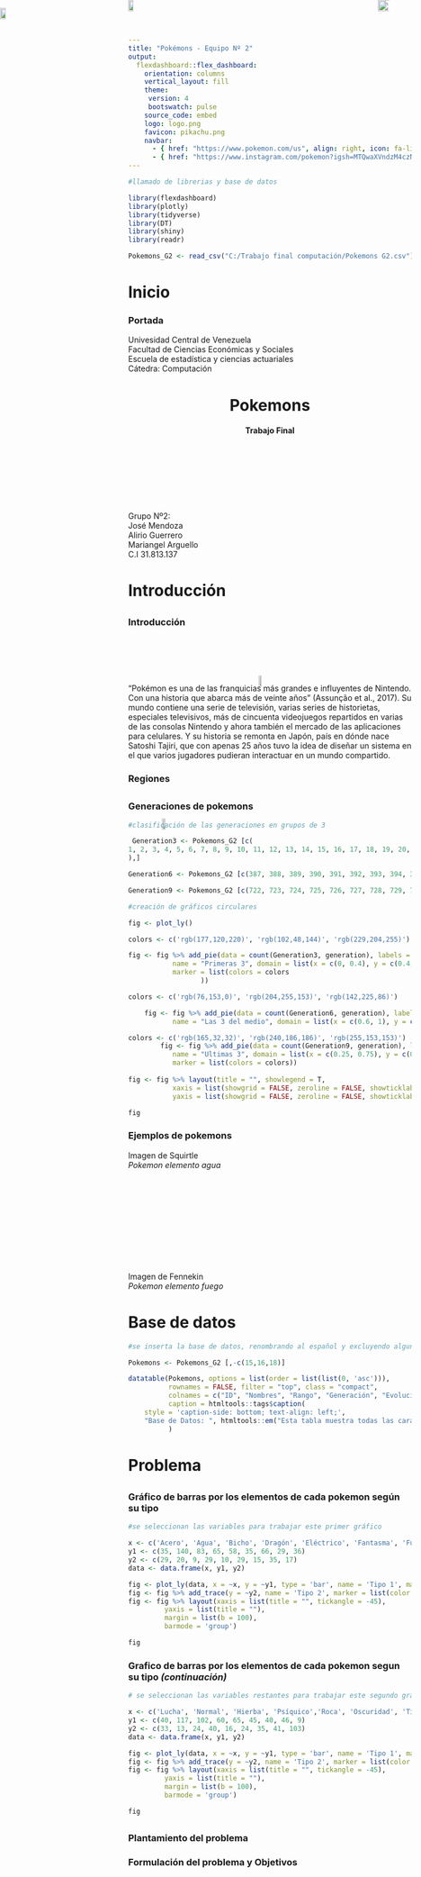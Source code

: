 ```yaml
---
title: "Pokémons - Equipo Nº 2"
output: 
  flexdashboard::flex_dashboard:
    orientation: columns
    vertical_layout: fill
    theme:
     version: 4
     bootswatch: pulse
    source_code: embed
    logo: logo.png
    favicon: pikachu.png
    navbar:
      - { href: "https://www.pokemon.com/us", align: right, icon: fa-link}
      - { href: "https://www.instagram.com/pokemon?igsh=MTQwaXVndzM4czN6cQ==", align: right, icon: fa-instagram}
---
```


```r

#llamado de librerias y base de datos

library(flexdashboard)
library(plotly)
library(tidyverse)
library(DT)
library(shiny)
library(readr)

Pokemons_G2 <- read_csv("C:/Trabajo final computación/Pokemons G2.csv")
```

# Inicio {data-icon="fa-bolt"} 

### Portada

<div align= "center">Univesidad Central de Venezuela
\
Facultad de Ciencias Económicas y Sociales
\
Escuela de estadística y ciencias actuariales
\
Cátedra: Computación</div> 


<h1 style="text-align: center;">Pokemons</h1>

<h4 style="text-align: center;">Trabajo Final</h4>

<div style="position: absolute; top: 0; left: 0;">
![](ucv.png){width=70%}
</div>

<div style="position: absolute; top: 36%; left: 30%;">
![](icon.png){width=55%}
</div> 


\
\
\
\
\
\

<div align= "right">Grupo Nº2:
\
José Mendoza
\
Alirio Guerrero
\
Mariangel Arguello
\
C.I 31.813.137
</div> 
# Introducción {data-navmenu="Contenido" data-icon="fa-folder-open"}

## {data-width="500"}

### Introducción
\
\
\
\
<div align= "justify">"Pokémon es una de las franquicias más grandes e influyentes de Nintendo. Con una historia que abarca más de veinte años" (Assunção et al., 2017). Su mundo contiene una serie de televisión, varias series de historietas, especiales televisivos, más de cincuenta videojuegos repartidos en varias de las consolas Nintendo y ahora también el mercado de las aplicaciones para celulares. Y su historia se remonta en Japón, país en dónde nace Satoshi Tajiri, que con apenas 25 años tuvo la idea de diseñar un sistema en el que varios jugadores pudieran interactuar en un mundo compartido. 
</div> 

### Regiones 

<div style="position: absolute; top: 0%; rigth: 85%">
![](Map kanto.png){width=68%}</div> 



<div style="position: absolute; top: 0%; left: 70%">
![](Map kanto real.png){width=115%}</div> 
  
## {data-width="500"}

### Generaciones de pokemons 

```r

#clasificación de las generaciones en grupos de 3 

 Generation3 <- Pokemons_G2 [c(
1, 2, 3, 4, 5, 6, 7, 8, 9, 10, 11, 12, 13, 14, 15, 16, 17, 18, 19, 20, 21, 22, 23, 24, 25, 26, 27, 28, 29, 30, 31, 32, 33, 34, 35, 36, 37, 38, 39, 40, 41, 42, 43, 44, 45, 46, 47, 48, 49, 50, 51, 52, 53, 54, 55, 56, 57, 58, 59, 60, 61, 62, 63, 64, 65, 66, 67, 68, 69, 70, 71, 72, 73, 74, 75, 76, 77, 78, 79, 80, 81, 82, 83, 84, 85, 86, 87, 88, 89, 90, 91, 92, 93, 94, 95, 96, 97, 98, 99, 100, 101, 102, 103, 104, 105, 106, 107, 108, 109, 110, 111, 112, 113, 114, 115, 116, 117, 118, 119, 120, 121, 122, 123, 124, 125, 126, 127, 128, 129, 130, 131, 132, 133, 134, 135, 136, 137, 138, 139, 140, 141, 142, 143, 144, 145, 146, 147, 148, 149, 150, 151, 152, 153, 154, 155, 156, 157, 158, 159, 160, 161, 162, 163, 164, 165, 166, 167, 168, 169, 170, 171, 172, 173, 174, 175, 176, 177, 178, 179, 180, 181, 182, 183, 184, 185, 186, 187, 188, 189, 190, 191, 192, 193, 194, 195, 196, 197, 198, 199, 200, 201, 202, 203, 204, 205, 206, 207, 208, 209, 210, 211, 212, 213, 214, 215, 216, 217, 218, 219, 220, 221, 222, 223, 224, 225, 226, 227, 228, 229, 230, 231, 232, 233, 234, 235, 236, 237, 238, 239, 240, 241, 242, 243, 244, 245, 246, 247, 248, 249, 250, 251, 252, 253, 254, 255, 256, 257, 258, 259, 260, 261, 262, 263, 264, 265, 266, 267, 268, 269, 270, 271, 272, 273, 274, 275, 276, 277, 278, 279, 280, 281, 282, 283, 284, 285, 286, 287, 288, 289, 290, 291, 292, 293, 294, 295, 296, 297, 298, 299, 300, 301, 302, 303, 304, 305, 306, 307, 308, 309, 310, 311, 312, 313, 314, 315, 316, 317, 318, 319, 320, 321, 322, 323, 324, 325, 326, 327, 328, 329, 330, 331, 332, 333, 334, 335, 336, 337, 338, 339, 340, 341, 342, 343, 344, 345, 346, 347, 348, 349, 350, 351, 352, 353, 354, 355, 356, 357, 358, 359, 360, 361, 362, 363, 364, 365, 366, 367, 368, 369, 370, 371, 372, 373, 374, 375, 376, 377, 378, 379, 380, 381, 382, 383, 384, 385, 386
),]

Generation6 <- Pokemons_G2 [c(387, 388, 389, 390, 391, 392, 393, 394, 395, 396, 397, 398, 399, 400, 401, 402, 403, 404, 405, 406, 407, 408, 409, 410, 411, 412, 413, 414, 415, 416, 417, 418, 419, 420, 421, 422, 423, 424, 425, 426, 427, 428, 429, 430, 431, 432, 433, 434, 435, 436, 437, 438, 439, 440, 441, 442, 443, 444, 445, 446, 447, 448, 449, 450, 451, 452, 453, 454, 455, 456, 457, 458, 459, 460, 461, 462, 463, 464, 465, 466, 467, 468, 469, 470, 471, 472, 473, 474, 475, 476, 477, 478, 479, 480, 481, 482, 483, 484, 485, 486, 487, 488, 489, 490, 491, 492, 493, 494, 495, 496, 497, 498, 499, 500, 501, 502, 503, 504, 505, 506, 507, 508, 509, 510, 511, 512, 513, 514, 515, 516, 517, 518, 519, 520, 521, 522, 523, 524, 525, 526, 527, 528, 529, 530, 531, 532, 533, 534, 535, 536, 537, 538, 539, 540, 541, 542, 543, 544, 545, 546, 547, 548, 549, 550, 551, 552, 553, 554, 555, 556, 557, 558, 559, 560, 561, 562, 563, 564, 565, 566, 567, 568, 569, 570, 571, 572, 573, 574, 575, 576, 577, 578, 579, 580, 581, 582, 583, 584, 585, 586, 587, 588, 589, 590, 591, 592, 593, 594, 595, 596, 597, 598, 599, 600, 601, 602, 603, 604, 605, 606, 607, 608, 609, 610, 611, 612, 613, 614, 615, 616, 617, 618, 619, 620, 621, 622, 623, 624, 625, 626, 627, 628, 629, 630, 631, 632, 633, 634, 635, 636, 637, 638, 639, 640, 641, 642, 643, 644, 645, 646, 647, 648, 649, 650, 651, 652, 653, 654, 655, 656, 657, 658, 659, 660, 661, 662, 663, 664, 665, 666, 667, 668, 669, 670, 671, 672, 673, 674, 675, 676, 677, 678, 679, 680, 681, 682, 683, 684, 685, 686, 687, 688, 689, 690, 691, 692, 693, 694, 695, 696, 697, 698, 699, 700, 701, 702, 703, 704, 705, 706, 707, 708, 709, 710, 711, 712, 713, 714, 715, 716, 717, 718, 719, 720, 721),]

Generation9 <- Pokemons_G2 [c(722, 723, 724, 725, 726, 727, 728, 729, 730, 731, 732, 733, 734, 735, 736, 737, 738, 739, 740, 741, 742, 743, 744, 745, 746, 747, 748, 749, 750, 751, 752, 753, 754, 755, 756, 757, 758, 759, 760, 761, 762, 763, 764, 765, 766, 767, 768, 769, 770, 771, 772, 773, 774, 775, 776, 777, 778, 779, 780, 781, 782, 783, 784, 785, 786, 787, 788, 789, 790, 791, 792, 793, 794, 795, 796, 797, 798, 799, 800, 801, 802, 803, 804, 805, 806, 807, 808, 809, 810, 811, 812, 813, 814, 815, 816, 817, 818, 819, 820, 821, 822, 823, 824, 825, 826, 827, 828, 829, 830, 831, 832, 833, 834, 835, 836, 837, 838, 839, 840, 841, 842, 843, 844, 845, 846, 847, 848, 849, 850, 851, 852, 853, 854, 855, 856, 857, 858, 859, 860, 861, 862, 863, 864, 865, 866, 867, 868, 869, 870, 871, 872, 873, 874, 875, 876, 877, 878, 879, 880, 881, 882, 883, 884, 885, 886, 887, 888, 889, 890, 891, 892, 893, 894, 895, 896, 897, 898, 899, 900, 901, 902, 903, 904, 905, 906, 907, 908, 909, 910, 911, 912, 913, 914, 915, 916, 917, 918, 919, 920, 921, 922, 923, 924, 925, 926, 927, 928, 929, 930, 931, 932, 933, 934, 935, 936, 937, 938, 939, 940, 941, 942, 943, 944, 945, 946, 947, 948, 949, 950, 951, 952, 953, 954, 955, 956, 957, 958, 959, 960, 961, 962, 963, 964, 965, 966, 967, 968, 969, 970, 971, 972, 973, 974, 975, 976, 977, 978, 979, 980, 981, 982, 983, 984, 985, 986, 987, 988, 989, 990, 991, 992, 993, 994, 995, 996, 997, 998, 999, 1000, 1001, 1002, 1003, 1004, 1005, 1006, 1007, 1008, 1009, 1010, 1011, 1012, 1013, 1014, 1015, 1016, 1017),]

#creación de gráficos circulares 

fig <- plot_ly()

colors <- c('rgb(177,120,220)', 'rgb(102,48,144)', 'rgb(229,204,255)')

fig <- fig %>% add_pie(data = count(Generation3, generation), labels = ~generation, values = ~n,
           name = "Primeras 3", domain = list(x = c(0, 0.4), y = c(0.4, 1)),
           marker = list(colors = colors
                  ))

colors <- c('rgb(76,153,0)', 'rgb(204,255,153)', 'rgb(142,225,86)')

    fig <- fig %>% add_pie(data = count(Generation6, generation), labels = ~generation, values = ~n,
           name = "Las 3 del medio", domain = list(x = c(0.6, 1), y = c(0.4, 1)),                       marker = list(colors = colors))

colors <- c('rgb(165,32,32)', 'rgb(240,186,186)', 'rgb(255,153,153)')
        fig <- fig %>% add_pie(data = count(Generation9, generation), labels = ~generation, values = ~n,
           name = "Ultimas 3", domain = list(x = c(0.25, 0.75), y = c(0, 0.6)),
           marker = list(colors = colors))
        
fig <- fig %>% layout(title = "", showlegend = T,
           xaxis = list(showgrid = FALSE, zeroline = FALSE, showticklabels = FALSE),
           yaxis = list(showgrid = FALSE, zeroline = FALSE, showticklabels = FALSE))

fig
```

### Ejemplos de pokemons 

<div align= "left">Imagen de Squirtle
\
*Pokemon elemento agua*
  </div>
  
\
\
\
\
\
\
\
\
\

<div align= "right">Imagen de Fennekin
\
*Pokemon elemento fuego*
  </div> 
  
  
<div style="position: absolute; top: 30%; right:50%">
  ![](Squirtle.png){width=50%}</div>
  
<div style="position: absolute; top: 0%; left: 70%">
  ![](Fennekin.png){width=85%}</div>

# Base de datos {data-navmenu="Contenido" data-icon="fa-pencil"}

```r

#se inserta la base de datos, renombrando al español y excluyendo algunos valores

Pokemons <- Pokemons_G2 [,-c(15,16,18)]

datatable(Pokemons, options = list(order = list(list(0, 'asc'))), 
          rownames = FALSE, filter = "top", class = "compact",
          colnames = c("ID", "Nombres", "Rango", "Generación", "Evoluciona de", "Tipo 1", " Tipo 2", "Vida", "Ataque", "Defensa", "Ataque especial", "Defensa especial", "Velocidad","Total", "Habilidades"),
          caption = htmltools::tags$caption(
    style = 'caption-side: bottom; text-align: left;',
    "Base de Datos: ", htmltools::em("Esta tabla muestra todas las caracteristicas que se evaluaran en el trabajo."))
          )
```

# Problema {data-navmenu="Contenido" data-icon="fa-list" data-orientation=rows}

## {data-height="500"}

### Gráfico de barras por los elementos de cada pokemon según su tipo

```r

#se seleccionan las variables para trabajar este primer gráfico

x <- c('Acero', 'Agua', 'Bicho', 'Dragón', 'Eléctrico', 'Fantasma', 'Fuego', 'Hada', 'Hielo')
y1 <- c(35, 140, 83, 65, 58, 35, 66, 29, 36)
y2 <- c(29, 20, 9, 29, 10, 29, 15, 35, 17)
data <- data.frame(x, y1, y2)

fig <- plot_ly(data, x = ~x, y = ~y1, type = 'bar', name = 'Tipo 1', marker = list(color = 'rgb(181,131,206)'))
fig <- fig %>% add_trace(y = ~y2, name = 'Tipo 2', marker = list(color = 'rgb(237,201,255)'))
fig <- fig %>% layout(xaxis = list(title = "", tickangle = -45),
         yaxis = list(title = ""),
         margin = list(b = 100),
         barmode = 'group')

fig
```

### Grafico de barras por los elementos de cada pokemon segun su tipo *(continuación)*

```r

# se seleccionan las variables restantes para trabajar este segundo gráfico

x <- c('Lucha', 'Normal', 'Hierba', 'Psíquico','Roca', 'Oscuridad', 'Tierra', 'Veneno', 'Volador')
y1 <- c(40, 117, 102, 60, 65, 45, 40, 46, 9)
y2 <- c(33, 13, 24, 40, 16, 24, 35, 41, 103)
data <- data.frame(x, y1, y2)

fig <- plot_ly(data, x = ~x, y = ~y1, type = 'bar', name = 'Tipo 1', marker = list(color = 'rgb(121,216,143)'))
fig <- fig %>% add_trace(y = ~y2, name = 'Tipo 2', marker = list(color = 'rgb(195,229,203)'))
fig <- fig %>% layout(xaxis = list(title = "", tickangle = -45),
         yaxis = list(title = ""),
         margin = list(b = 100),
         barmode = 'group')

fig
```

## {.tabset .tabset-fade data-height=500}

### Plantamiento del problema

### Formulación del problema y Objetivos 

